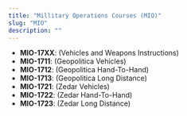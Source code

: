```yaml
---
title: "Millitary Operations Courses (MIO)"
slug: "MIO"
description: ""
---
```


- **MIO-17XX**: (Vehicles and Weapons Instructions)
- **MIO-1711**: (Geopolitica Vehicles)
- **MIO-1712**: (Geopolitica Hand-To-Hand)
- **MIO-1713**: (Geopolitica Long Distance)
- **MIO-1721**: (Zedar Vehicles)
- **MIO-1722**: (Zedar Hand-To-Hand)
- **MIO-1723**: (Zedar Long Distance)
